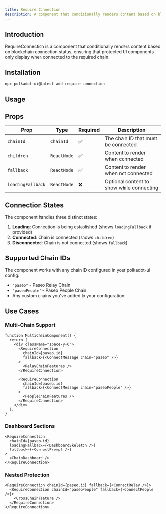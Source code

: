 ```yaml
---
title: Require Connection
description: A component that conditionally renders content based on blockchain connection status.
---
```



## Introduction

RequireConnection is a component that conditionally renders content based on blockchain connection status, ensuring that protected UI components only display when connected to the required chain.

## Installation

```bash
npx polkadot-ui@latest add require-connection
```

## Usage

<RequireConnectionDocs/>

## Props

| Prop | Type | Required | Description |
|------|------|----------|-------------|
| `chainId` | `ChainId` | ✅ | The chain ID that must be connected |
| `children` | `ReactNode` | ✅ | Content to render when connected |
| `fallback` | `ReactNode` | ✅ | Content to render when not connected |
| `loadingFallback` | `ReactNode` | ❌ | Optional content to show while connecting |

## Connection States

The component handles three distinct states:

1. **Loading**: Connection is being established (shows `loadingFallback` if provided)
2. **Connected**: Chain is connected (shows `children`)
3. **Disconnected**: Chain is not connected (shows `fallback`)

## Supported Chain IDs

The component works with any chain ID configured in your polkadot-ui config:

- `"paseo"` - Paseo Relay Chain
- `"paseoPeople"` - Paseo People Chain
- Any custom chains you've added to your configuration

## Use Cases

### Multi-Chain Support

```tsx
function MultiChainComponent() {
  return (
    <div className="space-y-6">
      <RequireConnection
        chainId={paseo.id}
        fallback={<ConnectMessage chain="paseo" />}
      >
        <RelayChainFeatures />
      </RequireConnection>

      <RequireConnection
        chainId={paseo.id}
        fallback={<ConnectMessage chain="paseoPeople" />}
      >
        <PeopleChainFeatures />
      </RequireConnection>
    </div>
  );
}
```

### Dashboard Sections

```tsx
<RequireConnection
  chainId={paseo.id}
  loadingFallback={<DashboardSkeleton />}
  fallback={<ConnectPrompt />}
>
  <ChainDashboard />
</RequireConnection>
```

### Nested Protection

```tsx
<RequireConnection chainId={paseo.id} fallback={<ConnectRelay />}>
  <RequireConnection chainId="paseoPeople" fallback={<ConnectPeople />}>
    <CrossChainFeature />
  </RequireConnection>
</RequireConnection>
```
